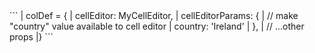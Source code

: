 <framework-specific-section frameworks="javascript">
```
| colDef = {
|    cellEditor: MyCellEditor,    
|    cellEditorParams: {
|        // make "country" value available to cell editor
|        country: 'Ireland'
|    },
|    // ...other props
|}
```
</framework-specific-section>